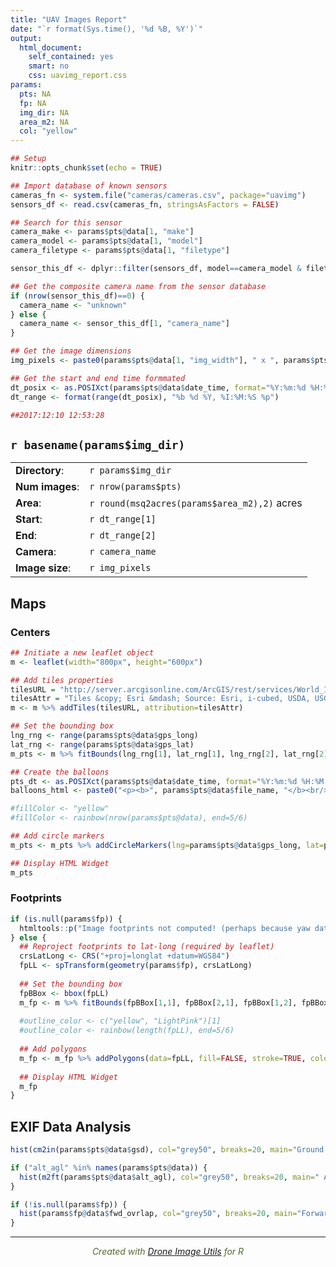 ```yaml
---
title: "UAV Images Report"
date: "`r format(Sys.time(), '%d %B, %Y')`"
output: 
  html_document: 
    self_contained: yes
    smart: no
    css: uavimg_report.css
params:
  pts: NA
  fp: NA
  img_dir: NA
  area_m2: NA
  col: "yellow"
---
```


```r
## Setup
knitr::opts_chunk$set(echo = TRUE)

## Import database of known sensors
cameras_fn <- system.file("cameras/cameras.csv", package="uavimg")
sensors_df <- read.csv(cameras_fn, stringsAsFactors = FALSE)

## Search for this sensor
camera_make <- params$pts@data[1, "make"]
camera_model <- params$pts@data[1, "model"]
camera_filetype <- params$pts@data[1, "filetype"]

sensor_this_df <- dplyr::filter(sensors_df, model==camera_model & filetype==camera_filetype)

## Get the composite camera name from the sensor database
if (nrow(sensor_this_df)==0) {
  camera_name <- "unknown"
} else {
  camera_name <- sensor_this_df[1, "camera_name"]
}

## Get the image dimensions
img_pixels <- paste0(params$pts@data[1, "img_width"], " x ", params$pts@data[1, "img_height"])

## Get the start and end time formmated
dt_posix <- as.POSIXct(params$pts@data$date_time, format="%Y:%m:%d %H:%M:%S")
dt_range <- format(range(dt_posix), "%b %d %Y, %I:%M:%S %p")

##2017:12:10 12:53:28

```

## `r basename(params$img_dir)`

<table>
<tr><td>__Directory__:</td><td>`r params$img_dir`</td></tr>
<tr><td>__Num images__:</td><td>`r nrow(params$pts)`</td></tr>
<tr><td>__Area__:</td><td>`r round(msq2acres(params$area_m2),2)` acres</td></tr>
<tr><td>__Start__:</td><td>`r dt_range[1]`</td></tr>
<tr><td>__End__:</td><td>`r dt_range[2]`</td></tr>
<tr><td>__Camera__:</td><td>`r camera_name`</td></tr>
<tr><td>__Image size__:</td><td>`r img_pixels`</td></tr>
</table>


## Maps {.tabset}

### Centers

```r
## Initiate a new leaflet object
m <- leaflet(width="800px", height="600px")

## Add tiles properties
tilesURL = "http://server.arcgisonline.com/ArcGIS/rest/services/World_Imagery/MapServer/tile/{z}/{y}/{x}"
tilesAttr = "Tiles &copy; Esri &mdash; Source: Esri, i-cubed, USDA, USGS, AEX, GeoEye, Getmapping, Aerogrid, IGN, IGP, UPR-EGP, and the GIS User Community"
m <- m %>% addTiles(tilesURL, attribution=tilesAttr)

## Set the bounding box
lng_rng <- range(params$pts@data$gps_long)
lat_rng <- range(params$pts@data$gps_lat)
m_pts <- m %>% fitBounds(lng_rng[1], lat_rng[1], lng_rng[2], lat_rng[2])

## Create the balloons
pts_dt <- as.POSIXct(params$pts@data$date_time, format="%Y:%m:%d %H:%M:%S")
balloons_html <- paste0("<p><b>", params$pts@data$file_name, "</b><br/>", format(pts_dt, "%b %d, %Y"), "<br/>", format(pts_dt, "%I:%M:%S %p"), "</p>")

#fillColor <- "yellow"
#fillColor <- rainbow(nrow(params$pts@data), end=5/6)

## Add circle markers
m_pts <- m_pts %>% addCircleMarkers(lng=params$pts@data$gps_long, lat=params$pts@data$gps_lat, radius=3, stroke=FALSE, fillColor=params$col, fillOpacity=1, popup=balloons_html)

## Display HTML Widget
m_pts
```

### Footprints

```r

if (is.null(params$fp)) {
  htmltools::p("Image footprints not computed! (perhaps because yaw data was not saved in the EXIF)")
} else {  
  ## Reproject footprints to lat-long (required by leaflet)
  crsLatLong <- CRS("+proj=longlat +datum=WGS84")
  fpLL <- spTransform(geometry(params$fp), crsLatLong)
  
  ## Set the bounding box
  fpBBox <- bbox(fpLL)
  m_fp <- m %>% fitBounds(fpBBox[1,1], fpBBox[2,1], fpBBox[1,2], fpBBox[2,2])
  
  #outline_color <- c("yellow", "LightPink")[1]
  #outline_color <- rainbow(length(fpLL), end=5/6)
  
  ## Add polygons
  m_fp <- m_fp %>% addPolygons(data=fpLL, fill=FALSE, stroke=TRUE, color=params$col, weight=2, dashArray="1,2")
  
  ## Display HTML Widget
  m_fp
}
```

## EXIF Data Analysis

```r
hist(cm2in(params$pts@data$gsd), col="grey50", breaks=20, main="Ground Sampling Distance", xlab="estimated GSD (inches)", ylab="freq")
```

```r
if ("alt_agl" %in% names(params$pts@data)) {
  hist(m2ft(params$pts@data$alt_agl), col="grey50", breaks=20, main=" Altitude", xlab="recorded altitude above launch (ft)", ylab="freq")
}
```

```r
if (!is.null(params$fp)) {
  hist(params$fp@data$fwd_ovrlap, col="grey50", breaks=20, main="Forward Overlap", xlab="estimated overlap (%)", ylab="freq")
}
```

<hr/><p style="text-align:center; color:#556B2F;"><em>Created with <a href="https://github.com/UCANR-IGIS/uavimg" target="_blank">Drone Image Utils</a> for R</em><br/></p>
